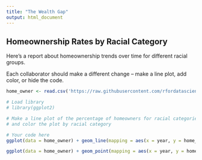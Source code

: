 ```yaml
---
title: "The Wealth Gap"
output: html_document
---
```


## Homeownership Rates by Racial Category

Here's a report about homeownership trends over time for different racial groups.

Each collaborator should make a different change -- make a line plot, add color, or hide the code.

```r
home_owner <- read.csv('https://raw.githubusercontent.com/rfordatascience/tidytuesday/master/data/2021/2021-02-09/home_owner.csv')

# Load library
# library(ggplot2)

# Make a line plot of the percentage of homeowners for racial categories over time
# and color the plot by racial category

# Your code here
ggplot(data = home_owner) + geom_line(mapping = aes(x = year, y = home_owner_pct, color = race))

ggplot(data = home_owner) + geom_point(mapping = aes(x = year, y = home_owner_pct, color = "red"))
```
